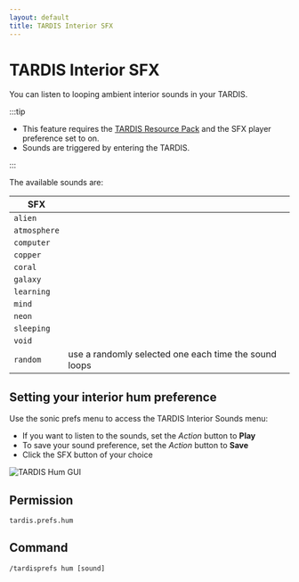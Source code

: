```yaml
---
layout: default
title: TARDIS Interior SFX
---
```




# TARDIS Interior SFX

You can listen to looping ambient interior sounds in your TARDIS.

:::tip

- This feature requires the [TARDIS Resource Pack](resource-packs) and the SFX player preference set to on.
- Sounds are triggered by entering the TARDIS.

:::

The available sounds are:

| SFX          |                                                                                                                                                                 |
| ------------ | --------------------------------------------------------------------------------------------------------------------------------------------------------------- |
| `alien`      | <ReactPlayer controls height='33px' url='https://github.com/eccentricdevotion/TARDIS-SoundResourcePack/raw/master/assets/minecraft/sounds/tardis_hum_8.ogg' />  |
| `atmosphere` | <ReactPlayer controls height='33px' url='https://github.com/eccentricdevotion/TARDIS-SoundResourcePack/raw/master/assets/minecraft/sounds/tardis_hum_9.ogg' />  |
| `computer`   | <ReactPlayer controls height='33px' url='https://github.com/eccentricdevotion/TARDIS-SoundResourcePack/raw/master/assets/minecraft/sounds/tardis_hum_3.ogg' />  |
| `copper`     | <ReactPlayer controls height='33px' url='https://github.com/eccentricdevotion/TARDIS-SoundResourcePack/raw/master/assets/minecraft/sounds/tardis_hum_2.ogg' />  |
| `coral`      | <ReactPlayer controls height='33px' url='https://github.com/eccentricdevotion/TARDIS-SoundResourcePack/raw/master/assets/minecraft/sounds/tardis_hum_1.ogg' />  |
| `galaxy`     | <ReactPlayer controls height='33px' url='https://github.com/eccentricdevotion/TARDIS-SoundResourcePack/raw/master/assets/minecraft/sounds/tardis_hum_5.ogg' />  |
| `learning`   | <ReactPlayer controls height='33px' url='https://github.com/eccentricdevotion/TARDIS-SoundResourcePack/raw/master/assets/minecraft/sounds/tardis_hum_10.ogg' /> |
| `mind`       | <ReactPlayer controls height='33px' url='https://github.com/eccentricdevotion/TARDIS-SoundResourcePack/raw/master/assets/minecraft/sounds/tardis_hum_6.ogg' />  |
| `neon`       | <ReactPlayer controls height='33px' url='https://github.com/eccentricdevotion/TARDIS-SoundResourcePack/raw/master/assets/minecraft/sounds/tardis_hum_11.ogg' /> |
| `sleeping`   | <ReactPlayer controls height='33px' url='https://github.com/eccentricdevotion/TARDIS-SoundResourcePack/raw/master/assets/minecraft/sounds/tardis_hum_4.ogg' />  |
| `void`       | <ReactPlayer controls height='33px' url='https://github.com/eccentricdevotion/TARDIS-SoundResourcePack/raw/master/assets/minecraft/sounds/tardis_hum_7.ogg' />  |
| `random`     | use a randomly selected one each time the sound loops                                                                                                           |

## Setting your interior hum preference

Use the sonic prefs menu to access the TARDIS Interior Sounds menu:

- If you want to listen to the sounds, set the _Action_ button to __Play__
- To save your sound preference, set the _Action_ button to __Save__
- Click the SFX button of your choice

![TARDIS Hum GUI](/images/docs/tardis-hum.jpg)

## Permission

`tardis.prefs.hum`

## Command

`/tardisprefs hum [sound]`
